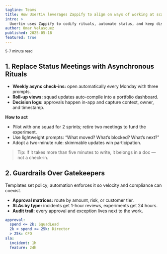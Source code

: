 ```yaml
---
tagline: Teams
title: How Uxertiv leverages Zappify to align on ways of working at scale
intro: >
  Uxertiv uses Zappify to codify rituals, automate status, and keep distributed squads rowing in the same direction — without more meetings.
author: Omar Velasquez
published: 2025-05-18
featured: true
---
```


<small>5–7 minute read</small>

## 1. Replace Status Meetings with Asynchronous Rituals

- **Weekly async check-ins:** open automatically every Monday with three prompts.
- **Roll-up views:** squad updates auto-compile into a portfolio dashboard.
- **Decision logs:** approvals happen in-app and capture context, owner, and timestamp.

**How to act**

- Pilot with one squad for 2 sprints; retire two meetings to fund the experiment.
- Use lightweight prompts: “What moved? What’s blocked? What’s next?”
- Adopt a two-minute rule: skimmable updates win participation.

> Tip: If it takes more than five minutes to write, it belongs in a doc — not a check-in.

## 2. Guardrails Over Gatekeepers

Templates set policy; automation enforces it so velocity and compliance can coexist.

- **Approval matrices:** route by amount, risk, or customer tier.
- **SLAs by type:** incidents get 1-hour reviews, experiments get 24 hours.
- **Audit trail:** every approval and exception lives next to the work.

```yaml
approval:
  spend <= 2k: SquadLead
  2k < spend <= 25k: Director
  > 25k: CFO
sla:
  incident: 1h
  feature: 24h
```
